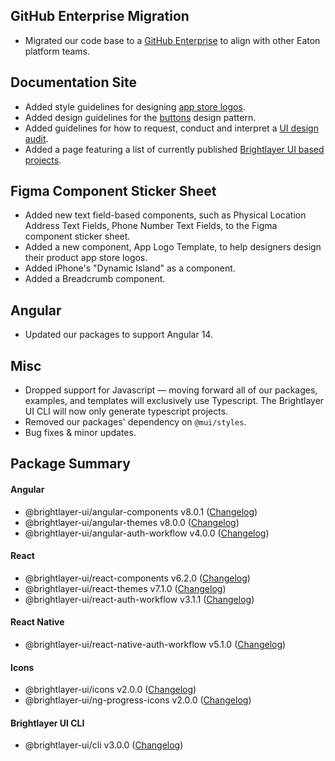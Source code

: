
## GitHub Enterprise Migration

-   Migrated our code base to a [GitHub Enterprise](https://github.com/etn-ccis?q=blui) to align with other Eaton platform teams.

## Documentation Site

-   Added style guidelines for designing [app store logos](/style/logo).
-   Added design guidelines for the [buttons](/patterns/buttons) design pattern.
-   Added guidelines for how to request, conduct and interpret a [UI design audit](/design/design-audit).
-   Added a page featuring a list of currently published [Brightlayer UI based projects](/community/blui-projects).

## Figma Component Sticker Sheet

-   Added new text field-based components, such as Physical Location Address Text Fields, Phone Number Text Fields, to the Figma component sticker sheet.
-   Added a new component, App Logo Template, to help designers design their product app store logos.
-   Added iPhone's "Dynamic Island" as a component.
-   Added a Breadcrumb component.

## Angular

-   Updated our packages to support Angular 14.

## Misc

-   Dropped support for Javascript — moving forward all of our packages, examples, and templates will exclusively use Typescript. The Brightlayer UI CLI will now only generate typescript projects.
-   Removed our packages' dependency on `@mui/styles`.
-   Bug fixes & minor updates.

## Package Summary

#### Angular

-   @brightlayer-ui/angular-components v8.0.1 ([Changelog](https://github.com/etn-ccis/blui-angular-component-library/blob/master/CHANGELOG.md))
-   @brightlayer-ui/angular-themes v8.0.0 ([Changelog](https://github.com/etn-ccis/blui-angular-themes/blob/master/CHANGELOG.md))
-   @brightlayer-ui/angular-auth-workflow v4.0.0 ([Changelog](https://github.com/etn-ccis/blui-angular-workflows/blob/master/login-workflow/CHANGELOG.md))

#### React

-   @brightlayer-ui/react-components v6.2.0 ([Changelog](https://github.com/etn-ccis/blui-react-component-library/blob/master/CHANGELOG.md))
-   @brightlayer-ui/react-themes v7.1.0 ([Changelog](https://github.com/etn-ccis/blui-react-themes/blob/master/CHANGELOG.md))
-   @brightlayer-ui/react-auth-workflow v3.1.1 ([Changelog](https://github.com/etn-ccis/blui-react-workflows/blob/master/login-workflow/CHANGELOG.md))

#### React Native

-   @brightlayer-ui/react-native-auth-workflow v5.1.0 ([Changelog](https://github.com/etn-ccis/blui-react-native-workflows/blob/master/login-workflow/CHANGELOG.md))

#### Icons

-   @brightlayer-ui/icons v2.0.0 ([Changelog](https://github.com/etn-ccis/blui-icons/blob/master/packages/icon-font/CHANGELOG.md))
-   @brightlayer-ui/ng-progress-icons v2.0.0 ([Changelog](https://github.com/etn-ccis/blui-progress-icons/blob/master/angular/CHANGELOG.md))

#### Brightlayer UI CLI

-   @brightlayer-ui/cli v3.0.0 ([Changelog](https://github.com/etn-ccis/blui-cli/blob/master/CHANGELOG.md))
